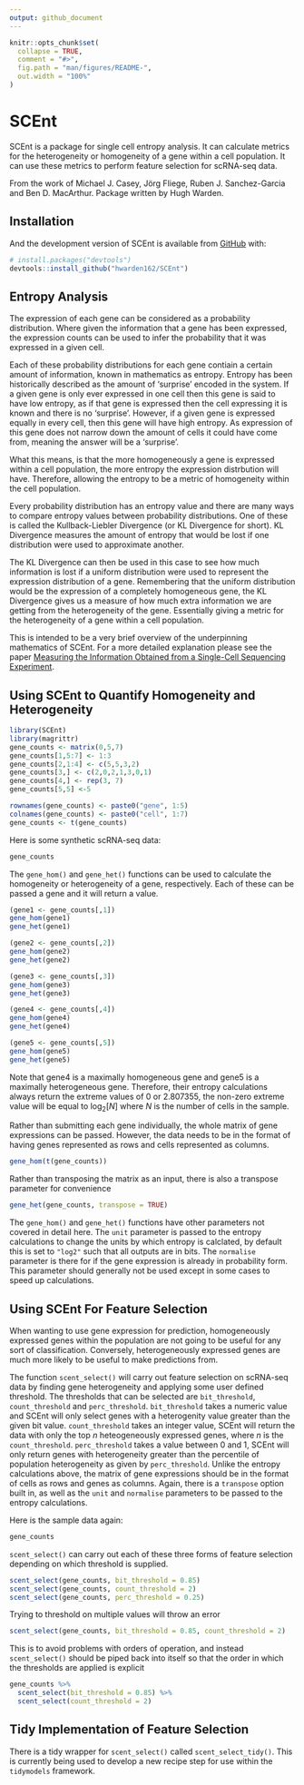 ```yaml
---
output: github_document
---
```


<!-- README.md is generated from README.Rmd. Please edit that file -->

```r
knitr::opts_chunk$set(
  collapse = TRUE,
  comment = "#>",
  fig.path = "man/figures/README-",
  out.width = "100%"
)
```

# SCEnt

<!-- badges: start -->
<!-- badges: end -->

SCEnt is a package for single cell entropy analysis. It can calculate metrics for the heterogeneity or homogeneity of a gene within a cell population. It can use these metrics to perform feature selection for scRNA-seq data.

From the work of Michael J. Casey, Jörg Fliege, Ruben J. Sanchez-Garcia and Ben D. MacArthur. Package written by Hugh Warden.

## Installation

And the development version of SCEnt is available from [GitHub](https://github.com/) with:

``` r
# install.packages("devtools")
devtools::install_github("hwarden162/SCEnt")
```

## Entropy Analysis

The expression of each gene can be considered as a probability distribution. Where given the information that a gene has been expressed, the expression counts can be used to infer the probability that it was expressed in a given cell.

Each of these probability distributions for each gene contiain a certain amount of information, known in mathematics as entropy. Entropy has been historically described as the amount of 'surprise' encoded in the system. If a given gene is only ever expressed in one cell then this gene is said to have low entropy, as if that gene is expressed then the cell expressing it is known and there is no 'surprise'. However, if a given gene is expressed equally in every cell, then this gene will have high entropy. As expression of this gene does not narrow down the amount of cells it could have come from, meaning the answer will be a 'surprise'.

What this means, is that the more homogeneously a gene is expressed within a cell population, the more entropy the expression distrbution will have. Therefore, allowing the entropy to be a metric of homogeneity within the cell population.

Every probability distribution has an entropy value and there are many ways to compare entropy values between probability distributions. One of these is called the Kullback-Liebler Divergence (or KL Divergence for short). KL Divergence measures the amount of entropy that would be lost if one distribution were used to approximate another.

The KL Divergence can then be used in this case to see how much information is lost if a uniform distribution were used to represent the expression distribution of a gene. Remembering that the uniform distribution would be the expression of a completely homogeneous gene, the KL Divergence gives us a measure of how much extra information we are getting from the heterogeneity of the gene. Essentially giving a metric for the heterogeneity of a gene within a cell population.

This is intended to be a very brief overview of the underpinning mathematics of SCEnt. For a more detailed explanation please see the paper [Measuring the Information Obtained from a Single-Cell Sequencing Experiment](https://www.biorxiv.org/content/biorxiv/early/2020/10/01/2020.10.01.322255.full.pdf).

## Using SCEnt to Quantify Homogeneity and Heterogeneity

```r
library(SCEnt)
library(magrittr)
gene_counts <- matrix(0,5,7)
gene_counts[1,5:7] <- 1:3
gene_counts[2,1:4] <- c(5,5,3,2)
gene_counts[3,] <- c(2,0,2,1,3,0,1)
gene_counts[4,] <- rep(3, 7)
gene_counts[5,5] <-5 

rownames(gene_counts) <- paste0("gene", 1:5)
colnames(gene_counts) <- paste0("cell", 1:7)
gene_counts <- t(gene_counts)
```

Here is some synthetic scRNA-seq data:

```r
gene_counts
```

The `gene_hom()` and `gene_het()` functions can be used to calculate the homogeneity or heterogeneity of a gene, respectively. Each of these can be passed a gene and it will return a value.

```r
(gene1 <- gene_counts[,1])
gene_hom(gene1)
gene_het(gene1)

(gene2 <- gene_counts[,2])
gene_hom(gene2)
gene_het(gene2)

(gene3 <- gene_counts[,3])
gene_hom(gene3)
gene_het(gene3)

(gene4 <- gene_counts[,4])
gene_hom(gene4)
gene_het(gene4)

(gene5 <- gene_counts[,5])
gene_hom(gene5)
gene_het(gene5)
```

Note that gene4 is a maximally homogeneous gene and gene5 is a maximally heterogeneous gene. Therefore, their entropy calculations always return the extreme values of $0$ or $2.807355$, the non-zero extreme value will be equal to $\log_2[N]$ where $N$ is the number of cells in the sample.

Rather than submitting each gene individually, the whole matrix of gene expressions can be passed. However, the data needs to be in the format of having genes represented as rows and cells represented as columns.

```r
gene_hom(t(gene_counts))
```

Rather than transposing the matrix as an input, there is also a transpose parameter for convenience

```r
gene_het(gene_counts, transpose = TRUE)
```

The `gene_hom()` and `gene_het()` functions have other parameters not covered in detail here. The `unit` parameter is passed to the entropy calculations to change the units by which entropy is calclated, by default this is set to `"log2"` such that all outputs are in bits. The `normalise` parameter is there for if the gene expression is already in probability form. This parameter should generally not be used except in some cases to speed up calculations.

## Using SCEnt For Feature Selection

When wanting to use gene expression for prediction, homogeneously expressed genes within the population are not going to be useful for any sort of classification. Conversely, heterogeneously expressed genes are much more likely to be useful to make predictions from.

The function `scent_select()` will carry out feature selection on scRNA-seq data by finding gene heterogeneity and applying some user defined threshold. The thresholds that can be selected are `bit_threshold`, `count_threshold` and `perc_threshold`. `bit_threshold` takes a numeric value and SCEnt will only select genes with a heterogenity value greater than the given bit value. `count_threshold` takes an integer value, SCEnt will return the data with only the top $n$ heteogeneously expressed genes, where $n$ is the `count_threshold`. `perc_threshold` takes a value between $0$ and $1$, SCEnt will only return genes with heterogeneity greater than the percentile of population heterogeneity as given by `perc_threshold`. Unlike the entropy calculations above, the matrix of gene expressions should be in the format of cells as rows and genes as columns. Again, there is a `transpose` option built in, as well as the `unit` and `normalise` parameters to be passed to the entropy calculations.

Here is the sample data again:

```r
gene_counts
```

`scent_select()` can carry out each of these three forms of feature selection depending on which threshold is supplied.

```r
scent_select(gene_counts, bit_threshold = 0.85)
scent_select(gene_counts, count_threshold = 2)
scent_select(gene_counts, perc_threshold = 0.25)
```

Trying to threshold on multiple values will throw an error

```r
scent_select(gene_counts, bit_threshold = 0.85, count_threshold = 2)
```

This is to avoid problems with orders of operation, and instead `scent_select()` should be piped back into itself so that the order in which the thresholds are applied is explicit

```r
gene_counts %>%
  scent_select(bit_threshold = 0.85) %>%
  scent_select(count_threshold = 2)
```

## Tidy Implementation of Feature Selection

There is a tidy wrapper for `scent_select()` called `scent_select_tidy()`. This is currently being used to develop a new recipe step for use within the `tidymodels` framework.







